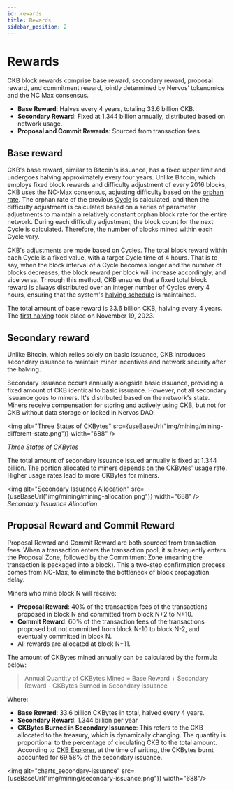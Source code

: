 ```yaml
---
id: rewards
title: Rewards
sidebar_position: 2
---
```



# Rewards

CKB block rewards comprise base reward, secondary reward, proposal reward, and commitment reward, jointly determined by Nervos’ tokenomics and the NC Max consensus. 

- **Base Reward**: Halves every 4 years, totaling 33.6 billion CKB.
- **Secondary Reward**: Fixed at 1.344 billion annually, distributed based on network usage.
- **Proposal and Commit Rewards**: Sourced from transaction fees

## Base reward

CKB's base reward, similar to Bitcoin's issuance, has a fixed upper limit and undergoes halving approximately every four years. Unlike Bitcoin, which employs fixed block rewards and difficulty adjustment of every 2016 blocks, CKB uses the NC-Max consensus, adjusting difficulty based on the [orphan rate](https://docs-old.nervos.org/docs/basics/glossary#orphan-rate). The orphan rate of the previous [Cycle](https://docs.nervos.org/docs/concepts/glossary#cycles) is calculated, and then the difficulty adjustment is calculated based on a series of parameter adjustments to maintain a relatively constant orphan block rate for the entire network. During each difficulty adjustment, the block count for the next Cycle is calculated. Therefore, the number of blocks mined within each Cycle vary. 

CKB's adjustments are made based on Cycles. The total block reward within each Cycle is a fixed value, with a target Cycle time of 4 hours. That is to say, when the block interval of a Cycle becomes longer and the number of blocks decreases, the block reward per block will increase accordingly, and vice versa. Through this method, CKB ensures that a fixed total block reward is always distributed over an integer number of Cycles every 4 hours, ensuring that the system's [halving schedule](https://explorer.nervos.org/halving) is maintained. 

The total amount of base reward is 33.6 billion CKB, halving every 4 years. The [first halving](https://www.youtube.com/watch?v=kZ6v0pqv1w4) took place on November 19, 2023.

## Secondary reward

Unlike Bitcoin, which relies solely on basic issuance, CKB introduces secondary issuance to maintain miner incentives and network security after the halving. 

Secondary issuance occurs annually alongside basic issuance, providing a fixed amount of CKB identical to basic issuance. However, not all secondary issuance goes to miners. It's distributed based on the network's state. Miners receive compensation for storing and actively using CKB, but not for CKB without data storage or locked in Nervos DAO.

<img alt="Three States of CKBytes" src={useBaseUrl("img/mining/mining-different-state.png")} width="688" />

*Three States of CKBytes*

The total amount of secondary issuance issued annually is fixed at 1.344 billion. The portion allocated to miners depends on the CKBytes' usage rate. Higher usage rates lead to more CKBytes for miners.

<img alt="Secondary Issuance Allocation" src={useBaseUrl("img/mining/mining-allocation.png")} width="688" />
*Secondary Issuance Allocation*

## Proposal Reward and Commit Reward

Proposal Reward and Commit Reward are both sourced from transaction fees. When a transaction enters the transaction pool, it subsequently enters the Proposal Zone, followed by the Commitment Zone (meaning the transaction is packaged into a block). This a two-step confirmation process comes from NC-Max, to eliminate the bottleneck of block propagation delay.

Miners who mine block N will receive:

- **Proposal Reward**: 40% of the transaction fees of the transactions proposed in block N and committed from block N+2 to N+10.
- **Commit Reward**: 60% of the transaction fees of the transactions proposed but not committed from block N-10 to block N-2, and eventually committed in block N.
- All rewards are allocated at block N+11.

The amount of CKBytes mined annually can be calculated by the formula below:

> Annual Quantity of CKBytes Mined  = Base Reward + Secondary Reward - CKBytes Burned in Secondary Issuance
> 

Where:

- **Base Reward**: 33.6 billion CKBytes in total, halved every 4 years.
- **Secondary Reward**: 1.344 billion per year
- **CKBytes Burned in Secondary Issuance**: This refers to the CKB allocated to the treasury, which is dynamically changing. The quantity is proportional to the percentage of circulating CKB to the total amount. According to [CKB Explorer](https://explorer.nervos.org/charts/secondary-issuance), at the time of writing, the CKBytes burnt accounted for 69.58% of the secondary issuance.

<img alt="charts_secondary-issuance" src={useBaseUrl("img/mining/secondary-issuance.png")} width="688"/>
